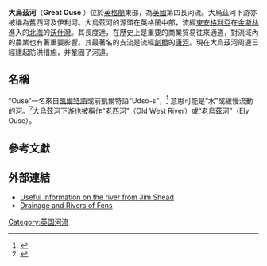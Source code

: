 {{Infobox River
| river_name = 大烏茲河
  | image_name = Kings-lynn-river-great-ouse.JPG
  | caption = [[諾福克郡|諾福克郡]]金斯林鎮部分的烏茲河
  | origin = [[北安普敦郡|北安普敦郡]]史域斯咸附近
  | mouth = 諾福克郡金斯林鎮
  | basin_countries = 英格蘭
| length = 240公里（150英里）
| elevation = 115米（380英尺）
| discharge =
| watershed = 
|image_map = River Great Ouse map.png
|map_caption = 流域圖
}}

'''大烏茲河'''（'''Great Ouse''' {{IPAc-en|'|u:|z}}）位於[[英格蘭|英格蘭]]東部，為[[英國|英國]]第四長河流。大烏茲河下游亦被稱為舊西河及伊利河。大烏茲河的源頭在英格蘭中部，流經[[東安格利亞|東安格利亞]]在[[金斯林|金斯林]]進入的[[北海_(大西洋)|北海]]的[[沃什灣|沃什灣]]。其長度達{{convert|143|mi|km}}，在歷史上是重要的商業貿易往來通道，對流域內的農業也有著重要影響。其最著名的支流是流經[[劍橋|劍橋]]的[[康河|康河]]。現在大烏茲河周邊已經建起防洪措施，并鞏固了河道。

==名稱==
“Ouse”一名來自[[凱爾特語|凱爾特語]]或前凱爾特語“Udso-s”，<ref>{{cite book |title=Indogermanisches etymologisches Wörterbuch |first=Julius |last=Pokorny |at=entry 9}}</ref> 意思可能是“水”或緩慢流動的河。<ref>{{cite book |title=A Dictionary of British Place Names |year=2003 |isbn=0-19-852758-6 |publisher=Oxford University Press |first=Anthony David |last=Mills}}</ref>大烏茲河下游也被稱作“老西河”（Old West River）或“老烏茲河”（Ely Ouse）。

==參考文獻==
{{Reflist}}

==外部連結==
{{commonscat-inline|Great Ouse}}
* [http://www.jim-shead.com/waterways/river.php?wpage=GO Useful information on the river from Jim Shead]{{Wayback|url=http://www.jim-shead.com/waterways/river.php?wpage=GO |date=20121226065739 }}
* [http://www.fenlandlincs.com/GreatOuse Drainage and Rivers of Fens]{{Wayback|url=http://www.fenlandlincs.com/GreatOuse |date=20140407095315 }}
[[Category:英国河流|Category:英国河流]]